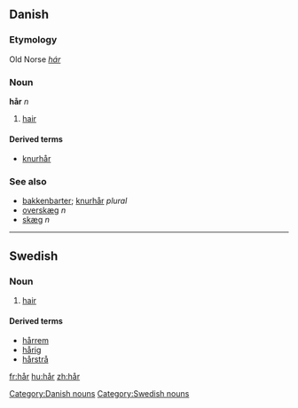 {{See|har|här}}
==Danish==
===Etymology===
Old Norse ''[[hár]]''
===Noun===
'''hår''' ''n''

# [[hair]]

====Derived terms====
*[[knurhår]]

===See also===
*[[bakkenbarter]]; [[knurhår]] ''plural''
*[[overskæg]] ''n''
*[[skæg]] ''n''

[[Category:Danish nouns]]

----

==Swedish==
===Noun===
{{sv-noun-n-zero}}

#[[hair]]

====Derived terms====
*[[hårrem]]
*[[hårig]]
*[[hårstrå]]

[[Category:Swedish nouns]]

[[fr:hår]]
[[hu:hår]]
[[zh:hår]]